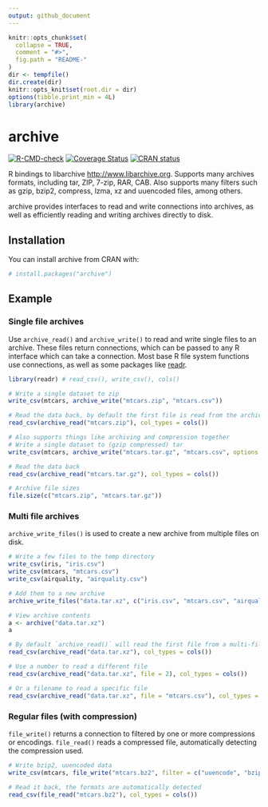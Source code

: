 ```yaml
---
output: github_document
---
```


<!-- README.md is generated from README.Rmd. Please edit that file -->

```r
knitr::opts_chunk$set(
  collapse = TRUE,
  comment = "#>",
  fig.path = "README-"
)
dir <- tempfile()
dir.create(dir)
knitr::opts_knit$set(root.dir = dir)
options(tibble.print_min = 4L)
library(archive)
```
# archive

<!-- badges: start -->
[![R-CMD-check](https://github.com/r-lib/archive/workflows/R-CMD-check/badge.svg)](https://github.com/r-lib/archive/actions)
[![Coverage Status](https://img.shields.io/codecov/c/github/r-lib/archive/main)](https://codecov.io/github/r-lib/archive?branch=main)
[![CRAN status](https://www.r-pkg.org/badges/version/archive)](https://CRAN.R-project.org/package=archive)
<!-- badges: end -->

R bindings to libarchive <http://www.libarchive.org>.
Supports many archives formats, including tar, ZIP, 7-zip, RAR, CAB.
Also supports many filters such as gzip, bzip2, compress, lzma, xz and uuencoded files, among others.

archive provides interfaces to read and write connections into archives, as
well as efficiently reading and writing archives directly to disk.

## Installation

You can install archive from CRAN with:

``` r
# install.packages("archive")
```

## Example

### Single file archives

Use `archive_read()` and `archive_write()` to read and write single files to an archive.
These files return connections, which can be passed to any R interface which can take a connection.
Most base R file system functions use connections, as well as some packages like [readr](https://readr.tidyverse.org/).

```r
library(readr) # read_csv(), write_csv(), cols()

# Write a single dataset to zip
write_csv(mtcars, archive_write("mtcars.zip", "mtcars.csv"))

# Read the data back, by default the first file is read from the archive.
read_csv(archive_read("mtcars.zip"), col_types = cols())

# Also supports things like archiving and compression together
# Write a single dataset to (gzip compressed) tar
write_csv(mtcars, archive_write("mtcars.tar.gz", "mtcars.csv", options = "compression-level=9"))

# Read the data back
read_csv(archive_read("mtcars.tar.gz"), col_types = cols())

# Archive file sizes
file.size(c("mtcars.zip", "mtcars.tar.gz"))
```

### Multi file archives

`archive_write_files()` is used to create a new archive from multiple files on disk.

```r
# Write a few files to the temp directory
write_csv(iris, "iris.csv")
write_csv(mtcars, "mtcars.csv")
write_csv(airquality, "airquality.csv")

# Add them to a new archive
archive_write_files("data.tar.xz", c("iris.csv", "mtcars.csv", "airquality.csv"))

# View archive contents
a <- archive("data.tar.xz")
a

# By default `archive_read()` will read the first file from a multi-file archive.
read_csv(archive_read("data.tar.xz"), col_types = cols())

# Use a number to read a different file
read_csv(archive_read("data.tar.xz", file = 2), col_types = cols())

# Or a filename to read a specific file
read_csv(archive_read("data.tar.xz", file = "mtcars.csv"), col_types = cols())
```

### Regular files (with compression)
`file_write()` returns a connection to filtered by one or more compressions or
encodings. `file_read()` reads a compressed file, automatically detecting the
compression used.

```r
# Write bzip2, uuencoded data
write_csv(mtcars, file_write("mtcars.bz2", filter = c("uuencode", "bzip2")))

# Read it back, the formats are automatically detected
read_csv(file_read("mtcars.bz2"), col_types = cols())
```
